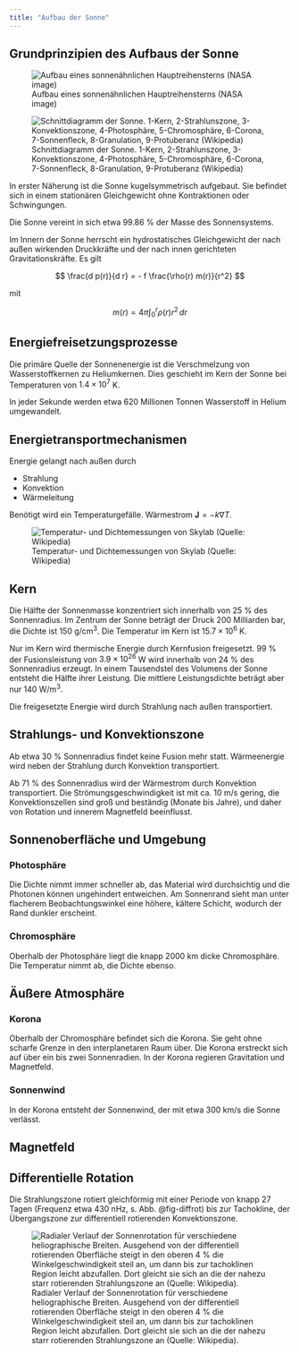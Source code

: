 ```yaml
---
title: "Aufbau der Sonne"
---
```


## Grundprinzipien des Aufbaus der Sonne

![Aufbau eines sonnenähnlichen Hauptreihensterns (NASA image)](images/paste-7BD74E6D.png){#fig-aufbau-hauptreihenstern}

![Schnittdiagramm der Sonne. 1-Kern, 2-Strahlunszone, 3-Konvektionszone, 4-Photosphäre, 5-Chromosphäre, 6-Corona, 7-Sonnenfleck, 8-Granulation, 9-Protuberanz (Wikipedia)](images/paste-2464B050.png){#fig-schnitt-sonne}

In erster Näherung ist die Sonne kugelsymmetrisch aufgebaut. Sie befindet sich in einem stationären Gleichgewicht ohne Kontraktionen oder Schwingungen.

Die Sonne vereint in sich etwa 99.86 % der Masse des Sonnensystems.

Im Innern der Sonne herrscht ein hydrostatisches Gleichgewicht der nach außen wirkenden Druckkräfte und der nach innen gerichteten Gravitationskräfte. Es gilt

$$
\frac{d p(r)}{d r} = - f \frac{\rho(r) m(r)}{r^2}
$$

mit

$$
m(r) = 4 \pi \int_0 ^r \rho(r) r^2 \, dr
$$

## Energiefreisetzungsprozesse

Die primäre Quelle der Sonnenenergie ist die Verschmelzung von Wasserstoffkernen zu Heliumkernen. Dies geschieht im Kern der Sonne bei Temperaturen von $1.4 \times 10^7$ K.

In jeder Sekunde werden etwa 620 Millionen Tonnen Wasserstoff in Helium umgewandelt.

## Energietransportmechanismen

Energie gelangt nach außen durch

-   Strahlung
-   Konvektion
-   Wärmeleitung

Benötigt wird ein Temperaturgefälle. Wärmestrom $\mathbf J = -k \nabla T$.

![Temperatur- und Dichtemessungen von Skylab (Quelle: Wikipedia)](images/paste-7A6CEC06.png){#fig-skylab}

## Kern

Die Hälfte der Sonnenmasse konzentriert sich innerhalb von 25 % des Sonnenradius. Im Zentrum der Sonne beträgt der Druck 200 Milliarden bar, die Dichte ist 150 g/cm$^3$. Die Temperatur im Kern ist $15.7 \times 10^6$ K.

Nur im Kern wird thermische Energie durch Kernfusion freigesetzt. 99 % der Fusionsleistung von $3.9 \times 10^{26}$ W wird innerhalb von 24 % des Sonnenradius erzeugt. In einem Tausendstel des Volumens der Sonne entsteht die Hälfte ihrer Leistung. Die mittlere Leistungsdichte beträgt aber nur 140 W/m$^3$.

Die freigesetzte Energie wird durch Strahlung nach außen transportiert.

## Strahlungs- und Konvektionszone

Ab etwa 30 % Sonnenradius findet keine Fusion mehr statt. Wärmeenergie wird neben der Strahlung durch Konvektion transportiert.

Ab 71 % des Sonnenradius wird der Wärmestrom durch Konvektion transportiert. Die Strömungsgeschwindigkeit ist mit ca. 10 m/s gering, die Konvektionszellen sind groß und beständig (Monate bis Jahre), und daher von Rotation und innerem Magnetfeld beeinflusst.

## Sonnenoberfläche und Umgebung

### Photosphäre

Die Dichte nimmt immer schneller ab, das Material wird durchsichtig und die Photonen können ungehindert entweichen. Am Sonnenrand sieht man unter flacherem Beobachtungswinkel eine höhere, kältere Schicht, wodurch der Rand dunkler erscheint.

### Chromosphäre

Oberhalb der Photosphäre liegt die knapp 2000 km dicke Chromosphäre. Die Temperatur nimmt ab, die Dichte ebenso.

## Äußere Atmosphäre

### Korona

Oberhalb der Chromosphäre befindet sich die Korona. Sie geht ohne scharfe Grenze in den interplanetaren Raum über. Die Korona erstreckt sich auf über ein bis zwei Sonnenradien. In der Korona regieren Gravitation und Magnetfeld.

### Sonnenwind

In der Korona entsteht der Sonnenwind, der mit etwa 300 km/s die Sonne verlässt.

## Magnetfeld

## Differentielle Rotation

Die Strahlungszone rotiert gleichförmig mit einer Periode von knapp 27 Tagen (Frequenz etwa 430 nHz, s. Abb. @fig-diffrot) bis zur Tachokline, der Übergangszone zur differentiell rotierenden Konvektionszone.

![Radialer Verlauf der Sonnenrotation für verschiedene heliographische Breiten. Ausgehend von der differentiell rotierenden Oberfläche steigt in den oberen 4 % die Winkelgeschwindigkeit steil an, um dann bis zur tachoklinen Region leicht abzufallen. Dort gleicht sie sich an die der nahezu starr rotierenden Strahlungszone an (Quelle: Wikipedia).](images/paste-A039882F.png){#fig-diffrot}
